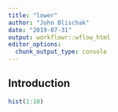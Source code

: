 ```yaml
---
title: "lower"
author: "John Blischak"
date: "2019-07-31"
output: workflowr::wflow_html
editor_options:
  chunk_output_type: console
---
```


## Introduction

```r
hist(1:10)
```

